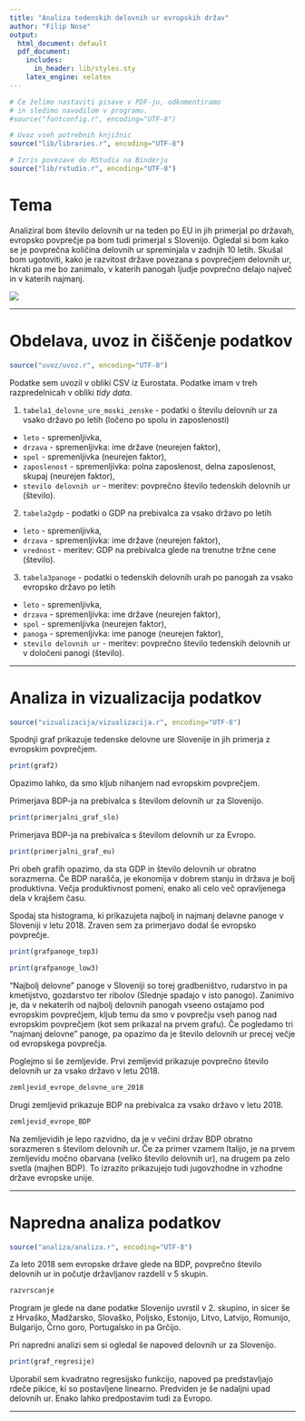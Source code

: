 ```yaml
---
title: "Analiza tedenskih delovnih ur evropskih držav"
author: "Filip Nose"
output:
  html_document: default
  pdf_document:
    includes:
      in_header: lib/styles.sty
    latex_engine: xelatex
---
```


```r
# Če želimo nastaviti pisave v PDF-ju, odkomentiramo
# in sledimo navodilom v programu.
#source("fontconfig.r", encoding="UTF-8")

# Uvoz vseh potrebnih knjižnic
source("lib/libraries.r", encoding="UTF-8")
```

```r
# Izris povezave do RStudia na Binderju
source("lib/rstudio.r", encoding="UTF-8")
```

# Tema

Analiziral bom število delovnih ur na teden po EU in jih primerjal po državah, evropsko povprečje pa bom tudi primerjal s Slovenijo. Ogledal si bom kako se je povprečna količina delovnih ur spreminjala v zadnjih 10 letih. Skušal bom ugotoviti, kako je razvitost države povezana s povprečjem delovnih ur, hkrati pa me bo zanimalo, v katerih panogah ljudje povprečno delajo največ in v katerih najmanj.

![](slike/slika2.png)

***

# Obdelava, uvoz in čiščenje podatkov

```r
source("uvoz/uvoz.r", encoding="UTF-8")
```

Podatke sem uvozil v obliki CSV iz Eurostata. Podatke imam v treh razpredelnicah v obliki *tidy data*.

1. `tabela1_delovne_ure_moski_zenske` - podatki o številu delovnih ur za vsako državo po letih (ločeno po spolu in zaposlenosti)
  - `leto` - spremenljivka,
  - `drzava` - spremenljivka: ime države (neurejen faktor),
  - `spol` - spremenljivka (neurejen faktor),
  - `zaposlenost` - spremenljivka: polna zaposlenost, delna zaposlenost, skupaj (neurejen faktor),
  - `stevilo delovnih ur` - meritev: povprečno število tedenskih delovnih ur (število).
  
2. `tabela2gdp` - podatki o GDP na prebivalca za vsako državo po letih
  - `leto` - spremenljivka,
  - `drzava` - spremenljivka: ime države (neurejen faktor),
  - `vrednost` - meritev: GDP na prebivalca glede na trenutne tržne cene (število).
  
3. `tabela3panoge` - podatki o tedenskih delovnih urah po panogah za vsako evropsko državo po letih
  - `leto` - spremenljivka,
  - `drzava` - spremenljivka: ime države (neurejen faktor),
  - `spol` - spremenljivka (neurejen faktor),
  - `panoga` - spremenljivka: ime panoge (neurejen faktor),
  - `stevilo delovnih ur` - meritev: povprečno število tedenskih delovnih ur v določeni panogi (število).

***

# Analiza in vizualizacija podatkov

```r
source("vizualizacija/vizualizacija.r", encoding="UTF-8")
```

Spodnji graf prikazuje tedenske delovne ure Slovenije in jih primerja z evropskim povprečjem.

```r
print(graf2)
```
Opazimo lahko, da smo kljub nihanjem nad evropskim povprečjem.

Primerjava BDP-ja na prebivalca s številom delovnih ur za Slovenijo.
```r
print(primerjalni_graf_slo)
```

Primerjava BDP-ja na prebivalca s številom delovnih ur za Evropo.
```r
print(primerjalni_graf_eu)
```

Pri obeh grafih opazimo, da sta GDP in število delovnih ur obratno sorazmerna. Če BDP narašča, je ekonomija v dobrem stanju in država je bolj produktivna. Večja produktivnost pomeni, enako ali celo več opravljenega dela v krajšem času.

Spodaj sta histograma, ki prikazujeta najbolj in najmanj delavne panoge v Sloveniji v letu 2018. Zraven sem za primerjavo dodal še evropsko povprečje.

```r
print(grafpanoge_top3)
```


```r
print(grafpanoge_low3)
```
"Najbolj delovne" panoge v Sloveniji so torej gradbeništvo, rudarstvo in pa kmetijstvo, gozdarstvo ter ribolov (Slednje spadajo v isto panogo). Zanimivo je, da v nekaterih od najbolj delovnih panogah vseeno ostajamo pod evropskim povprečjem, kljub temu da smo v povprečju vseh panog nad evropskim povprečjem (kot sem prikazal na prvem grafu). Če pogledamo tri "najmanj delovne" panoge, pa opazimo da je število delovnih ur precej večje od evropskega povprečja.

Poglejmo si še zemljevide.
Prvi zemljevid prikazuje povprečno število delovnih ur za vsako državo v letu 2018.
```r
zemljevid_evrope_delovne_ure_2018
```

Drugi zemljevid prikazuje BDP na prebivalca za vsako državo v letu 2018.
```r
zemljevid_evrope_BDP
```
Na zemljevidih je lepo razvidno, da je v večini držav BDP obratno sorazmeren s številom delovnih ur. Če za primer vzamem Italijo, je na prvem zemljevidu močno obarvana (veliko število delovnih ur), na drugem pa zelo svetla (majhen BDP). To izrazito prikazujejo tudi jugovzhodne in vzhodne države evropske unije.

***

# Napredna analiza podatkov

```r
source("analiza/analiza.r", encoding="UTF-8")
```

Za leto 2018 sem evropske države glede na BDP, povprečno število delovnih ur in počutje državljanov razdelil v 5 skupin.

```r
razvrscanje
```
Program je glede na dane podatke Slovenijo uvrstil v 2. skupino, in sicer še z Hrvaško, Madžarsko, Slovaško, Poljsko, Estonijo, Litvo, Latvijo, Romunijo, Bulgarijo, Črno goro, Portugalsko in pa Grčijo.

Pri napredni analizi sem si ogledal še napoved delovnih ur za Slovenijo.

```r
print(graf_regresije)
```
Uporabil sem kvadratno regresijsko funkcijo, napoved pa predstavljajo rdeče pikice, ki so postavljene linearno. Predviden je še nadaljni upad delovnih ur. Enako lahko predpostavim tudi za Evropo.

***

